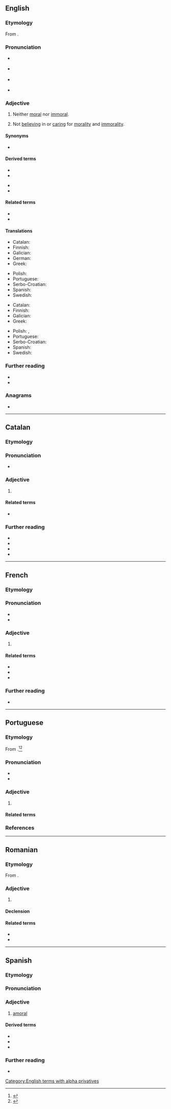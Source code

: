 ==English==

===Etymology===
From {{affix|en|a-|t1=not|id1=not|moral}}.

===Pronunciation===
* {{a|RP}} {{IPA|en|/eɪˈmɒɹ.əl/}}
* {{a|GA}} {{IPA|en|/eɪˈmɔɹ.əl/}}
* {{a|NYC}} {{IPA|en|/eɪˈmɑɹ.əl/}}
* {{rhymes|en|ɒɹəl|ɔːɹəl|s1=3}}

===Adjective===
{{en-adj}}

# {{lb|en|of acts}} Neither [[moral]] nor [[immoral]].
# {{lb|en|of people}} Not [[believing]] in or [[caring]] for [[morality]] and [[immorality]].

====Synonyms====
* {{l|en|non-moral}}

====Derived terms====
{{der-top}}
* {{l|en|amoralism}}
* {{l|en|amoralist}}
{{der-mid}}
* {{l|en|amoralistic}}
* {{l|en|amorality}}
{{der-bottom}}

====Related terms====
* {{l|en|non-moral}}
* {{l|en|immoral}}

====Translations====
{{trans-top|of acts}}
* Catalan: {{t|ca|amoral}}
* Finnish: {{t+|fi|amoraalinen}}
* Galician: {{t+|gl|amoral}}
* German: {{t+|de|amoralisch}}
* Greek: {{t+|el|αμοραλιστικός}}
{{trans-mid}}
* Polish: {{t+|pl|immoralny}}
* Portuguese: {{t+|pt|amoral}}
* Serbo-Croatian: {{t+|sh|amoralan}}
* Spanish: {{t+|es|amoral}}
* Swedish: {{t+|sv|amoralisk}}
{{trans-bottom}}

{{trans-top|of people}}
* Catalan: {{t|ca|amoral}}
* Finnish: {{t+|fi|amoraalinen}}
* Galician: {{t+|gl|amoral}}
* Greek: {{t+|el|αμοραλιστικός}}
{{trans-mid}}
* Polish: {{t+|pl|amoralny}}, {{t+|pl|niemoralny}}
* Portuguese: {{t+|pt|amoral}}
* Serbo-Croatian: {{t+|sh|amoralan}}
* Spanish: {{t+|es|amoral}}
* Swedish: {{t+|sv|amoralisk}}
{{trans-bottom}}

===Further reading===
* {{R:Century 1911}}<!--in supplement-->
* {{R:OneLook}}

===Anagrams===
* {{anagrams|en|a=aalmor|Alomar}}

[[Category:English terms with alpha privatives]]

----

==Catalan==

===Etymology===
{{af|ca|a-|moral}}

===Pronunciation===
* {{ca-IPA}}

===Adjective===
{{ca-adj|mf}}

# {{l|en|amoral}}

====Related terms====
* {{l|ca|amoralitat}}

===Further reading===
* {{R:IEC2}}
* {{R:GDLC}}
* {{R:DNV}}
* {{R:DCVB}}

----

==French==

===Etymology===
{{af|fr|a-|moral}}

===Pronunciation===
* {{audio|fr|LL-Q150 (fra)-LoquaxFR-amoral.wav|Audio}}
* {{audio|fr|LL-Q150 (fra)-DenisdeShawi-amoral.wav|Audio (CAN)}}

===Adjective===
{{fr-adj}}

# {{l|en|amoral}}

====Related terms====
* {{l|fr|moral}}
* {{l|fr|immoral}}
* {{l|fr|amoralement}}

===Further reading===
* {{R:TLFi}}

{{C|fr|Personality}}
----

==Portuguese==

===Etymology===
From {{pre|pt|a|moral}}.<ref>{{R:pt:Infopédia}}</ref><ref>{{R:pt:Priberam}}</ref>

===Pronunciation===
{{pt-IPA}}
* {{rhymes|pt|al|q1=Portugal|aw|q2=Brazil|s=3}}
* {{hyphenation|pt|a|mo|ral}}

===Adjective===
{{pt-adj}}

# {{l|en|amoral}}

====Related terms====
{{rel3|pt|amoralidade|amoralismo|amoralizar|amoralmente}}

===References===
<references/>

----

==Romanian==

===Etymology===
From {{bor|ro|fr|amoral}}.

===Adjective===
{{ro-adj}}

# {{l|en|amoral}}

====Declension====
{{ro-decl-adj}}

====Related terms====
* {{l|ro|amoralitate}}
* {{l|ro|moral}}

----

==Spanish==

===Etymology===
{{af|es|a-|moral}}

===Pronunciation===
{{es-IPA}}

===Adjective===
{{es-adj}}

# [[#English|amoral]]
#: {{ant|es|moral}}

====Derived terms====
* {{l|es|amoralidad}}
* {{l|es|amoralismo}}
* {{l|es|amoralizar}}

===Further reading===
* {{R:es:DRAE}}